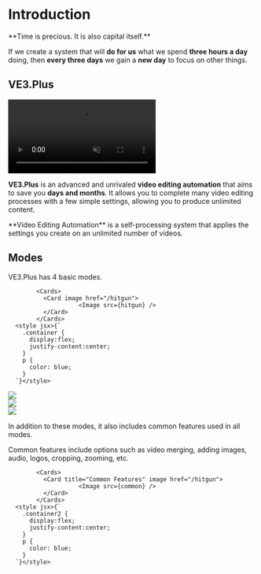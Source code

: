 

# Introduction

<Callout type="default" emoji="">
  **Time is precious. It is also capital itself.**
</Callout> 


If we create a system that will **do for us** what we spend **three hours a day** doing, 
then **every three days** we gain a **new day** to focus on other things.



## VE3.Plus

<video autoPlay muted loop controls>
  <source src="/introduction.mp4" type="video/mp4" />
  Your browser does not support the video tag.
</video>

**VE3.Plus** is an advanced and unrivaled **video editing automation** that aims to save you **days and months**. 
It allows you to complete many video editing processes with a few simple settings, allowing you to produce unlimited content.


<Callout type="info" emoji="ℹ️">
  **Video Editing Automation** is a self-processing system that applies the settings you create on an unlimited number of videos.
</Callout>


## Modes

VE3.Plus has 4 basic modes.


<div className="container">

            <Cards>
              <Card image href="/hitgun">
                        <Image src={hitgun} />
              </Card>
            </Cards>
      <style jsx>{`
        .container {
          display:flex;
          justify-content:center;
        }
        p {
          color: blue;
        }
      `}</style>
</div>


<Cards>
  <Card image href="/hitgun">
  <div style={{ position: 'relative', width: '100%', height: '100%' }}>
                <Image src={boost} objectFit="cover" />
          </div>

  </Card>
  <Card image href="/hitgun">
  <div style={{ position: 'relative', width: '100%', height: '100%' }}>
                <Image src={multi} objectFit="cover" />
          </div>

  </Card>
  <Card image href="/hitgun">
  <div style={{ position: 'relative', width: '100%', height: '100%' }}>
                <Image src={single} objectFit="cover" />
          </div>

  </Card>

</Cards>

In addition to these modes, it also includes common features used in all modes.

Common features include options such as video merging, adding images, audio, logos, cropping, zooming, etc.
       
<div className="container2">

            <Cards>
              <Card title="Common Features" image href="/hitgun">
                        <Image src={common} />
              </Card>
            </Cards>
      <style jsx>{`
        .container2 {
          display:flex;
          justify-content:center;
        }
        p {
          color: blue;
        }
      `}</style>
</div>
